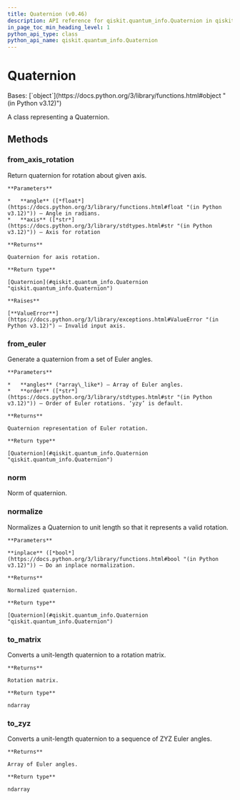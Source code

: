 ```yaml
---
title: Quaternion (v0.46)
description: API reference for qiskit.quantum_info.Quaternion in qiskit v0.46
in_page_toc_min_heading_level: 1
python_api_type: class
python_api_name: qiskit.quantum_info.Quaternion
---
```


# Quaternion

<Class id="qiskit.quantum_info.Quaternion" isDedicatedPage={true} github="https://github.com/qiskit/qiskit/tree/stable/0.46/qiskit/quantum_info/quaternion.py" signature="qiskit.quantum_info.Quaternion(data)" modifiers="class">
  Bases: [`object`](https://docs.python.org/3/library/functions.html#object "(in Python v3.12)")

  A class representing a Quaternion.

  ## Methods

  ### from\_axis\_rotation

  <Function id="qiskit.quantum_info.Quaternion.from_axis_rotation" signature="from_axis_rotation(angle, axis)" modifiers="classmethod">
    Return quaternion for rotation about given axis.

    **Parameters**

    *   **angle** ([*float*](https://docs.python.org/3/library/functions.html#float "(in Python v3.12)")) – Angle in radians.
    *   **axis** ([*str*](https://docs.python.org/3/library/stdtypes.html#str "(in Python v3.12)")) – Axis for rotation

    **Returns**

    Quaternion for axis rotation.

    **Return type**

    [Quaternion](#qiskit.quantum_info.Quaternion "qiskit.quantum_info.Quaternion")

    **Raises**

    [**ValueError**](https://docs.python.org/3/library/exceptions.html#ValueError "(in Python v3.12)") – Invalid input axis.
  </Function>

  ### from\_euler

  <Function id="qiskit.quantum_info.Quaternion.from_euler" signature="from_euler(angles, order='yzy')" modifiers="classmethod">
    Generate a quaternion from a set of Euler angles.

    **Parameters**

    *   **angles** (*array\_like*) – Array of Euler angles.
    *   **order** ([*str*](https://docs.python.org/3/library/stdtypes.html#str "(in Python v3.12)")) – Order of Euler rotations. ‘yzy’ is default.

    **Returns**

    Quaternion representation of Euler rotation.

    **Return type**

    [Quaternion](#qiskit.quantum_info.Quaternion "qiskit.quantum_info.Quaternion")
  </Function>

  ### norm

  <Function id="qiskit.quantum_info.Quaternion.norm" signature="norm()">
    Norm of quaternion.
  </Function>

  ### normalize

  <Function id="qiskit.quantum_info.Quaternion.normalize" signature="normalize(inplace=False)">
    Normalizes a Quaternion to unit length so that it represents a valid rotation.

    **Parameters**

    **inplace** ([*bool*](https://docs.python.org/3/library/functions.html#bool "(in Python v3.12)")) – Do an inplace normalization.

    **Returns**

    Normalized quaternion.

    **Return type**

    [Quaternion](#qiskit.quantum_info.Quaternion "qiskit.quantum_info.Quaternion")
  </Function>

  ### to\_matrix

  <Function id="qiskit.quantum_info.Quaternion.to_matrix" signature="to_matrix()">
    Converts a unit-length quaternion to a rotation matrix.

    **Returns**

    Rotation matrix.

    **Return type**

    ndarray
  </Function>

  ### to\_zyz

  <Function id="qiskit.quantum_info.Quaternion.to_zyz" signature="to_zyz()">
    Converts a unit-length quaternion to a sequence of ZYZ Euler angles.

    **Returns**

    Array of Euler angles.

    **Return type**

    ndarray
  </Function>
</Class>

